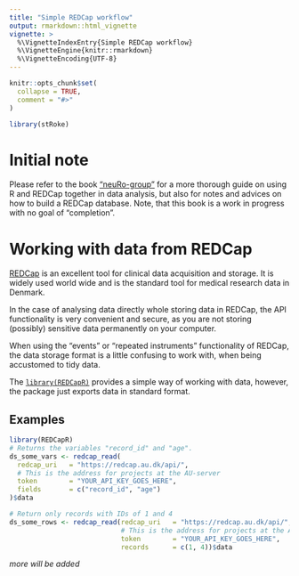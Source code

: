 ```yaml
---
title: "Simple REDCap workflow"
output: rmarkdown::html_vignette
vignette: >
  %\VignetteIndexEntry{Simple REDCap workflow}
  %\VignetteEngine{knitr::rmarkdown}
  %\VignetteEncoding{UTF-8}
---
```


```r
knitr::opts_chunk$set(
  collapse = TRUE,
  comment = "#>"
)
```

```r
library(stRoke)
```

# Initial note

Please refer to the book ["neuRo-group"](https://agdamsbo.github.io/neuRo-group/) for a more thorough guide on using R and REDCap together in data analysis, but also for notes and advices on how to build a REDCap database. Note, that this book is a work in progress with no goal of "completion".

# Working with data from REDCap

[REDCap](https://www.project-redcap.org) is an excellent tool for clinical data acquisition and storage. It is widely used world wide and is the standard tool for medical research data in Denmark.

In the case of analysing data directly whole storing data in REDCap, the API functionality is very convenient and secure, as you are not storing (possibly) sensitive data permanently on your computer.

When using the "events" or "repeated instruments" functionality of REDCap, the data storage format is a little confusing to work with, when being accustomed to tidy data.

The [`library(REDCapR)`](https://ouhscbbmc.github.io/REDCapR/) provides a simple way of working with data, however, the package just exports data in standard format.

## Examples

```r
library(REDCapR)
# Returns the variables "record_id" and "age".
ds_some_vars <- redcap_read(
  redcap_uri   = "https://redcap.au.dk/api/",
  # This is the address for projects at the AU-server
  token        = "YOUR_API_KEY_GOES_HERE",
  fields       = c("record_id", "age")
)$data

# Return only records with IDs of 1 and 4
ds_some_rows <- redcap_read(redcap_uri   = "https://redcap.au.dk/api/",
                            # This is the address for projects at the AU-server
                            token        = "YOUR_API_KEY_GOES_HERE",
                            records      = c(1, 4))$data
```


_more will be added_
